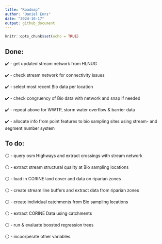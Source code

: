 ```yaml
---
title: "Roadmap"
author: "Daniel Enns"
date: "2024-10-17"
output: github_document
---
```


```r
knitr::opts_chunk$set(echo = TRUE)
```

## Done:

✔️ - get updated stream network from HLNUG

✔️ - check stream network for connectivity issues

✔️ - select most recent Bio data per location

✔️ - check congruency of Bio data with network and snap if needed

✔️ - repeat above for WWTP, storm water overflow & barrier data

✔️ - allocate info from point features to bio sampling sites using stream- and segment number system

## To do:

⚪ - query osm Highways and extract crossings with stream network

⚪ - extract stream structural quality at Bio sampling locations

⚪ - load in CORINE land cover and data on riparian zones

⚪ - create stream line buffers and extract data from riparian zones

⚪ - create individual catchments from Bio sampling locations

⚪ - extract CORINE Data using catchments

⚪ - run & evaluate boosted regression trees

⚪ - incoorperate other variables
